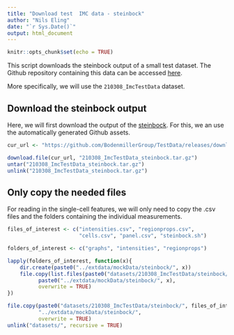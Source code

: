 ```yaml
---
title: "Download test  IMC data - steinbock"
author: "Nils Eling"
date: "`r Sys.Date()`"
output: html_document
---
```


```r
knitr::opts_chunk$set(echo = TRUE)
```

This script downloads the steinbock output of a small test dataset.
The Github repository containing this data can be accessed [here](https://github.com/BodenmillerGroup/TestData).

More specifically, we will use the `210308_ImcTestData` dataset.

## Download the steinbock output

Here, we will first download the output of the [steinbock](https://github.com/BodenmillerGroup/steinbock).
For this, we an use the automatically generated Github assets.

```r
cur_url <- "https://github.com/BodenmillerGroup/TestData/releases/download/v1.0.5/210308_ImcTestData_steinbock.tar.gz"

download.file(cur_url, "210308_ImcTestData_steinbock.tar.gz")
untar("210308_ImcTestData_steinbock.tar.gz")
unlink("210308_ImcTestData_steinbock.tar.gz")
```

## Only copy the needed files

For reading in the single-cell features, we will only need to copy the .csv files and the folders containing the individual measurements.

```r
files_of_interest <- c("intensities.csv", "regionprops.csv",
                       "cells.csv", "panel.csv", "steinbock.sh")

folders_of_interest <- c("graphs", "intensities", "regionprops")

lapply(folders_of_interest, function(x){
    dir.create(paste0("../extdata/mockData/steinbock/", x))
    file.copy(list.files(paste0("datasets/210308_ImcTestData/steinbock/", x), full.names = TRUE),
          paste0("../extdata/mockData/steinbock/", x), 
          overwrite = TRUE)
})

file.copy(paste0("datasets/210308_ImcTestData/steinbock/", files_of_interest),
          "../extdata/mockData/steinbock/", 
          overwrite = TRUE)
unlink("datasets/", recursive = TRUE)
```



